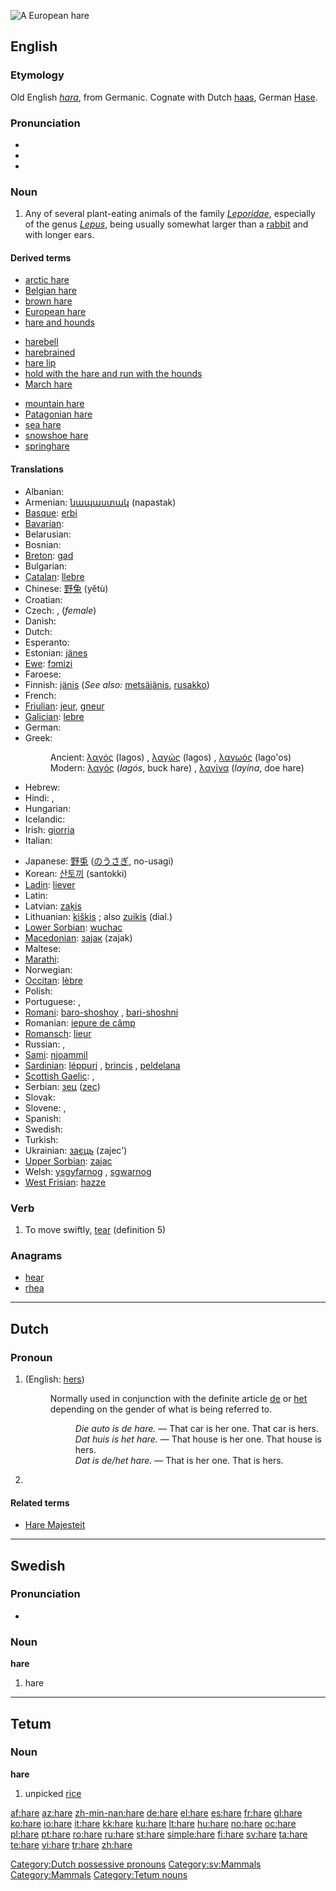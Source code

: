 [[Image:Feldhase.jpg|thumb|A European hare]]
{{also|haré}}
==English==

{{wikipedia}}

===Etymology===
Old English ''[[hara]]'', from Germanic.  Cognate with Dutch [[haas]], German [[Hase]].

===Pronunciation===
* {{IPA|/hɛɚ/|/heɹ/|/heə/}}
* {{audio|en-us-hare.ogg|Audio (US)}}
* {{homophones|hair}}

===Noun===
{{en-noun}}

# Any of several plant-eating animals of the family ''[[Leporidae]]'', especially of the genus ''[[Lepus]]'', being usually somewhat larger than a [[rabbit]] and with longer ears.

====Derived terms====
{{rel-top3|Terms derived from the noun "hare"}}
* [[arctic hare]]
* [[Belgian hare]]
* [[brown hare]]
* [[European hare]]
* [[hare and hounds]]
{{rel-mid3}}
* [[harebell]]
* [[harebrained]]
* [[hare lip]]
* [[hold with the hare and run with the hounds]]
* [[March hare]]
{{rel-mid3}}
* [[mountain hare]]
* [[Patagonian hare]]
* [[sea hare]]
* [[snowshoe hare]]
* [[springhare]]
{{rel-bottom}}

====Translations====
{{trans-top|hare}}
* Albanian: {{t-|sq|lepuri i egër|xs=Albanian}}
* Armenian: [[նապաստակ]] (napastak)
* [[Basque]]: [[erbi]]
* [[Bavarian]]: {{tø|bar|Hås}}
* Belarusian: {{t-|be|заяц|m|sc=Cyrl|xs=Belarusian}}
* Bosnian: {{t-|bs|zec|m}}
* [[Breton]]: [[gad]]
* Bulgarian: {{t+|bg|заек|m|tr=zaek|sc=Cyrl}}
* [[Catalan]]: [[llebre]] {{f}}
* Chinese: [[野兔]] (yětù)
* Croatian: {{t+|hr|zec|m}}
* Czech: {{t-|cs|zajíc|m}}, (''female'') {{t-|cs|zaječice|f}} 
* Danish: {{t-|da|hare|c}}
* Dutch: {{t+|nl|haas|m}}
* Esperanto: {{t+|eo|leporo|xs=Esperanto}}
* Estonian: [[jänes]]
* [[Ewe]]: [[fɔmizi]] {{n}}
* Faroese: {{t-|fo|hara|xs=Faroese}}
* Finnish: [[jänis]] (''See also:'' [[metsäjänis]], [[rusakko]])
* French: {{t+|fr|lièvre|m}}
* [[Friulian]]: [[jeur]], [[gneur]]
* [[Galician]]: [[lebre]] {{m}}
* German: {{t+|de|Hase|m}}
* Greek:
*: Ancient: [[λαγός]] (lagos) {{m}}, [[λαγώς]] (lagos) {{m}}, [[λαγωός]] (lago'os) {{m}}
*: Modern: [[λαγός]] (''lagós'', buck hare) {{m}}, [[λαγίνα]] (''layína'', doe hare) {{f}}
* Hebrew: {{t+|he|ארנב|m|sc=Hebr}}
* Hindi: {{t|hi|खारगोश|tr=khargoś|sc=Deva|xs=Hindi}}, {{t|hi|खरहा|tr=kharhā|sc=Deva|xs=Hindi}} {{g|Hindi}}
* Hungarian: {{t+|hu|nyúl}}
* Icelandic: {{t+|is|héri|m}}
* Irish: [[giorria]]
* Italian: {{t+|it|lepre|f}}
{{trans-mid}}
* Japanese: [[野兎]] ([[のうさぎ]], no-usagi) <!--"o" and "u" are separate -->
* Korean: [[산토끼]] (santokki)
* [[Ladin]]: [[liever]] {{m}}
* Latin: {{t+|la|lepus|m}}
* Latvian: [[zaķis]]
* Lithuanian: [[kiškis]] {{m}}; also [[zuikis]] {{m}} (dial.)
* [[Lower Sorbian]]: [[wuchac]] {{m}}
* [[Macedonian]]: [[заjак]] (zajak) {{m}}
* Maltese: {{t-|mt|liebru|m|xs=Maltese}}
* [[Marathi]]: {{t-|mr|ससा|sasā|sc=Deva|xs=Marathi}} {{g|Marathi}}
* Norwegian: {{t+|no|hare|m}}
* [[Occitan]]: [[lèbre]] {{m}}
* Polish: {{t+|pl|zając|m}}
* Portuguese: {{t+|pt|lebrão|m}}, {{t+|pt|lebre|f}}
* [[Romani]]: [[baro-shoshoy]] {{m}}, [[bari-shoshni]] {{f}}
* Romanian: [[iepure de câmp]]
* [[Romansch]]: [[lieur]] {{m}}
* Russian: {{t+|ru|заяц|m|tr=zajac|sc=Cyrl}}, {{t+|ru|русак|m|tr=rusák|sc=Cyrl}}
* [[Sami]]: [[njoammil]]
* [[Sardinian]]: [[léppuri]] {{m}}, [[brincis]] {{m}}, [[peldelana]] {{f}}
* [[Scottish Gaelic]]: {{t-|gd|geàrr|f|xs=Scottish Gaelic}}, {{t-|gd|maigheach|f|xs=Scottish Gaelic}}
* Serbian: [[зец]] ([[zec]]) {{m}}
* Slovak: {{t-|sk|zajac|m}}
* Slovene: {{t+|sl|zajec|m}}, {{t+|sl|zajklja|f}}
* Spanish: {{t+|es|liebre|f}}
* Swedish: {{t+|sv|hare|c}}
* Turkish: {{t+|tr|tavşan}}
* Ukrainian: [[заєць]] (zajec') {{m}}
* [[Upper Sorbian]]: [[zajac]] {{m}}
* Welsh: [[ysgyfarnog]] {{f}}, [[sgwarnog]] {{f}}
* [[West Frisian]]: [[hazze]]
{{trans-bottom}}

===Verb===
{{en-verb|har||ing|ed}}

# {{intransitive}} To move swiftly, [[tear#Verb|tear]] (definition 5)

===Anagrams===
* [[hear]]
* [[rhea]]

----

==Dutch==

===Pronoun===
{{infl|nl|pronoun}}

# {{form of|non-[[attributive]] form|haar|lang=nl}} (English: [[hers]])
#: Normally used in conjunction with the definite article [[de]] or [[het]] depending on the gender of what is being referred to.
#:: ''Die auto is de hare.'' &mdash; That car is her one. That car is hers.
#:: ''Dat huis is het hare.'' &mdash; That house is her one. That house is hers.
#:: ''Dat is de/het hare.'' &mdash; That is her one. That is hers.
# {{archaic|lang=nl}} {{form of|inflected form|haar}}

====Related terms====
* [[Hare Majesteit]]

[[Category:Dutch possessive pronouns]]

----

==Swedish==

===Pronunciation===
* {{audio|Sv-en hare.ogg|audio}}

===Noun===
{{sv-noun-reg-ar|2=har}}
'''hare''' {{c}}

# hare

[[Category:sv:Mammals]]

----

==Tetum==

===Noun===
'''hare'''

# unpicked [[rice]]

[[Category:Mammals]]
[[Category:Tetum nouns]]

[[af:hare]]
[[az:hare]]
[[zh-min-nan:hare]]
[[de:hare]]
[[el:hare]]
[[es:hare]]
[[fr:hare]]
[[gl:hare]]
[[ko:hare]]
[[io:hare]]
[[it:hare]]
[[kk:hare]]
[[ku:hare]]
[[lt:hare]]
[[hu:hare]]
[[no:hare]]
[[oc:hare]]
[[pl:hare]]
[[pt:hare]]
[[ro:hare]]
[[ru:hare]]
[[st:hare]]
[[simple:hare]]
[[fi:hare]]
[[sv:hare]]
[[ta:hare]]
[[te:hare]]
[[vi:hare]]
[[tr:hare]]
[[zh:hare]]